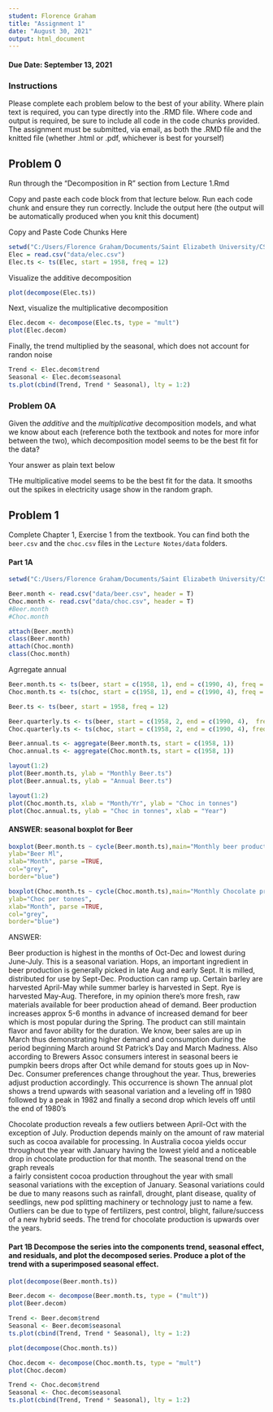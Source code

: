 ```yaml
---
student: Florence Graham
title: "Assignment 1"
date: "August 30, 2021"
output: html_document
---
```

#### Due Date: September 13, 2021

### Instructions
Please complete each problem below to the best of your ability. Where plain text is required, you can type directly into the .RMD file. Where code and output is required, be sure to include all code in the code chunks provided. The assignment must be submitted, via email, as both the .RMD file and the knitted file (whether .html or .pdf, whichever is best for yourself)

## Problem 0
Run through the "Decomposition in R" section from Lecture 1.Rmd  

Copy and paste each code block from that lecture below. Run each code chunk and ensure they run correctly. Include the output here (the output will be automatically produced when you knit this document)


###############################################
####### Copy and Paste Code Chunks Here #######
```r
setwd("C:/Users/Florence Graham/Documents/Saint Elizabeth University/CS637 Time Series and Forecasting/CS-637-Time-Series-and-Forecasting-/Lecture Notes")
Elec = read.csv("data/elec.csv") 
Elec.ts <- ts(Elec, start = 1958, freq = 12)

```
Visualize the additive decomposition
```r
plot(decompose(Elec.ts))
```
Next, visualize the multiplicative decomposition
```r
Elec.decom <- decompose(Elec.ts, type = "mult")
plot(Elec.decom)
```
Finally, the trend multiplied by the seasonal, which does not account for randon noise
```r
Trend <- Elec.decom$trend
Seasonal <- Elec.decom$seasonal
ts.plot(cbind(Trend, Trend * Seasonal), lty = 1:2)
```







###############################################



### Problem 0A
Given the *additive* and the *multiplicative* decomposition models, and what we know about each (reference both the textbook and notes for more infor between the two), which decomposition model seems to be the best fit for the data?

######### Your answer as plain text below #########

THe multiplicative model seems to be the best fit for the data. It smooths out the spikes in electricity usage show in the random graph.

####################################################
####################################################

## Problem 1
Complete Chapter 1, Exercise 1 from the textbook. You can find both the `beer.csv` and the `choc.csv` files in the `Lecture Notes/data` folders.

#### Part 1A
```r
setwd("C:/Users/Florence Graham/Documents/Saint Elizabeth University/CS637 Time Series and Forecasting/CS-637-Time-Series-and-Forecasting-/Lecture Notes")

Beer.month <- read.csv("data/beer.csv", header = T)
Choc.month <- read.csv("data/choc.csv", header = T)
#Beer.month
#Choc.month
```


```r
attach(Beer.month)
class(Beer.month)
attach(Choc.month)
class(Choc.month)
```


Agrregate annual 
```r
Beer.month.ts <- ts(beer, start = c(1958, 1), end = c(1990, 4), freq = 12)
Choc.month.ts <- ts(choc, start = c(1958, 1), end = c(1990, 4), freq = 12)
```
```r
Beer.ts <- ts(beer, start = 1958, freq = 12)
```


```r
Beer.quarterly.ts <- ts(beer, start = c(1958, 2, end = c(1990, 4),  freq = 4))
Choc.quarterly.ts <- ts(choc, start = c(1958, 2, end = c(1990, 4), freq = 4))
```
```r
Beer.annual.ts <- aggregate(Beer.month.ts, start = c(1958, 1))
Choc.annual.ts <- aggregate(Choc.month.ts, start = c(1958, 1))
```
```r
layout(1:2)
plot(Beer.month.ts, ylab = "Monthly Beer.ts")
plot(Beer.annual.ts, ylab = "Annual Beer.ts")

```


```r
layout(1:2)
plot(Choc.month.ts, xlab = "Month/Yr", ylab = "Choc in tonnes")
plot(Choc.annual.ts, ylab = "Choc in tonnes", xlab = "Year")

```

#### ANSWER: seasonal boxplot for Beer

```r

boxplot(Beer.month.ts ~ cycle(Beer.month.ts),main="Monthly beer production",
ylab="Beer Ml",
xlab="Month", parse =TRUE,
col="grey",
border="blue")
```

```r
boxplot(Choc.month.ts ~ cycle(Choc.month.ts),main="Monthly Chocolate production",
ylab="Choc per tonnes",
xlab="Month", parse =TRUE,
col="grey",
border="blue")
```
ANSWER: 

Beer production is highest in the months of Oct-Dec and lowest during June-July. This is a seasonal variation.
Hops, an important ingredient in beer production is generally picked in late Aug and early Sept.
It is milled, distributed for use by Sept-Dec. Production can ramp up. Certain barley are harvested April-May while summer barley
is harvested in Sept. Rye is harvested May-Aug. Therefore, in my opinion there's more fresh, raw materials available for beer production ahead of demand.
Beer production increases approx 5-6 months in advance of increased
demand for beer which is most popular during the Spring. The product can still maintain flavor and favor ability for the duration. We know, beer sales are up in March thus demonstrating higher demand and consumption during the period beginning March around St Patrick's Day and March Madness. 
Also according to Brewers Assoc consumers interest in seasonal beers ie pumpkin beers drops after Oct while demand for stouts goes up in Nov-Dec. Consumer preferences change throughout the year.
Thus, breweries adjust production accordingly. This occurrence is shown
The annual plot shows a trend upwards with seasonal variation and a leveling off in 1980 followed by a peak in 1982 and finally a second drop which levels off until the end of 1980's

Chocolate production reveals a few outliers between April-Oct with the exception of July. Production depends mainly on the amount of raw material such as cocoa available for processing.
In Australia cocoa yields occur throughout the year with January having the lowest yield and a noticeable drop in chocolate production for that month. The seasonal trend on the graph reveals  
a fairly consistent cocoa production throughout the year with small seasonal variations with the exception of January.
Seasonal variations could be due to many reasons such as rainfall, drought, plant disease, quality of seedlings, new pod splitting machinery or technology just to name a few. Outliers can be due to type of fertilizers, pest control, blight, failure/success of a new hybrid seeds.  The trend for chocolate production is upwards over the years. 



#### Part 1B  Decompose the series into the components trend, seasonal effect, and residuals, and plot the decomposed series. Produce a plot of the trend with a superimposed seasonal effect.
```r
plot(decompose(Beer.month.ts))

```


```r
Beer.decom <- decompose(Beer.month.ts, type = ("mult"))
plot(Beer.decom)
```


```r
Trend <- Beer.decom$trend
Seasonal <- Beer.decom$seasonal
ts.plot(cbind(Trend, Trend * Seasonal), lty = 1:2)
```

```r
plot(decompose(Choc.month.ts))
```

```r
Choc.decom <- decompose(Choc.month.ts, type = "mult")
plot(Choc.decom)
```

```r
Trend <- Choc.decom$trend
Seasonal <- Choc.decom$seasonal
ts.plot(cbind(Trend, Trend * Seasonal), lty = 1:2)
```